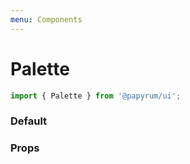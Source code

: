 ```yaml
---
menu: Components
---
```



# Palette

```jsx
import { Palette } from '@papyrum/ui';
```

### Default

<Playground>
  <Palette colors={[
    {
      color: '#4C82EA',
      name: 'blue'
    },
    {
      color: 'rgba(204,205,100,0.7)',
      name: 'yellow'
    },
    {
      color: '#68B46B',
      name: 'green'
    },
    {
      color: '#4C82EA',
      name: 'blue'
    }
  ]} />
</Playground>

### Props

<Props of={Palette} />